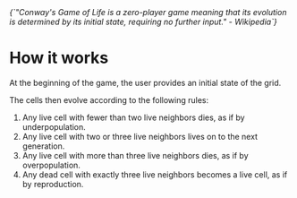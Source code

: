
<i className="text-center">
{`"Conway's Game of Life is a zero-player game meaning that its evolution is determined by its initial state, requiring no further input." - Wikipedia`}
</i>

# How it works

At the beginning of the game, the user provides an initial state of the grid.

The cells then evolve according to the following rules:

1. Any live cell with fewer than two live neighbors dies, as if by underpopulation.
2. Any live cell with two or three live neighbors lives on to the next generation.
3. Any live cell with more than three live neighbors dies, as if by overpopulation.
4. Any dead cell with exactly three live neighbors becomes a live cell, as if by reproduction.